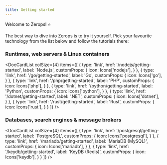 ```yaml
---
title: Getting started
---
```



Welcome to Zerops! :star:

The best way to dive into Zerops is to try it yourself. Pick your favourite technology from the list below and follow the tutorials there:

### Runtimes, web servers & Linux containers

<DocCardList colSize={4} items={[
    {
        type: 'link',
        href: '/nodejs/getting-started',
        label: 'Node.js',
        customProps: {
          icon: Icons['nodejs'],
          }
    },
{
    type: 'link',
    href: '/go/getting-started',
    label: 'Go',
    customProps: {
      icon: Icons['go'],
    }
  },
  {
      type: 'link',
      href: '/php/getting-started',
      label: 'PHP',
      customProps: {
        icon: Icons['php'],
        }
  },
    {
      type: 'link',
      href: '/python/getting-started',
      label: 'Python',
      customProps: {
        icon: Icons['python'],
      }
    },
      {
        type: 'link',
        href: '/dotnet/getting-started',
        label: '.NET',
        customProps: {
          icon: Icons['dotnet'],
        }
      },
  {
      type: 'link',
      href: '/rust/getting-started',
      label: 'Rust',
      customProps: {
        icon: Icons['rust'],
      }
}
]} />

### Databases, search engines & message brokers

<DocCardList colSize={4} items={[
    {
        type: 'link',
        href: '/postgresql/getting-started',
        label: 'PostgreSQL',
        customProps: {
          icon: Icons['postgresql'],
          }
    },
{
    type: 'link',
    href: '/mariadb/getting-started',
    label: 'MariaDB (MySQL)',
    customProps: {
      icon: Icons['mariadb'],
    }
  },
  {
      type: 'link',
      href: '/keydb/getting-started',
      label: 'KeyDB (Redis)',
      customProps: {
        icon: Icons['keydb'],
        }
  }
]} />